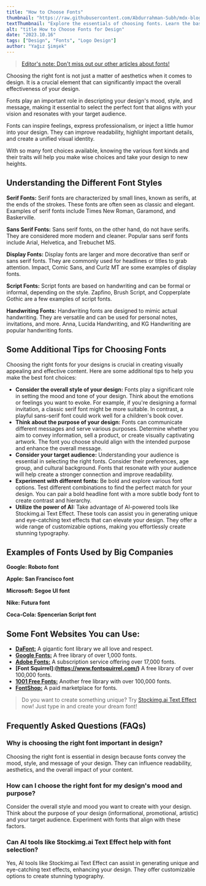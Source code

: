```yaml
---
title: "How to Choose Fonts"
thumbnail: "https://raw.githubusercontent.com/Abdurrahman-Subh/mdx-blog/main/images/title-how-to-choose-fonts.png"
textThumbnail: "Explore the essentials of choosing fonts. Learn the basics of font in design."
alt: "title How to Choose Fonts for Design"
date: "2023.10.16"
tags: ["Design", "Fonts", "Logo Design"]
author: "Yağız Şimşek"
---
```


<CustomImage
  src="https://raw.githubusercontent.com/Abdurrahman-Subh/mdx-blog/main/images/title-how-to-choose-fonts.png"
  alt="title How to Choose Fonts for Design"
/>

> [Editor's note: Don't miss out our other articles about fonts!](https://stockimg.ai/blog/fonts)

Choosing the right font is not just a matter of aesthetics when it comes to design. It is a crucial element that can significantly impact the overall effectiveness of your design.

Fonts play an important role in descripting your design's mood, style, and message, making it essential to select the perfect font that aligns with your vision and resonates with your target audience.

Fonts can inspire feelings, express professionalism, or inject a little humor into your design. They can improve readability, highlight important details, and create a unified visual identity. 

With so many font choices available, knowing the various font kinds and their traits will help you make wise choices and take your design to new heights.

## Understanding the Different Font Styles

**Serif Fonts:** Serif fonts are characterized by small lines, known as serifs, at the ends of the strokes. These fonts are often seen as classic and elegant. Examples of serif fonts include Times New Roman, Garamond, and Baskerville.
<CustomImage
  src="https://raw.githubusercontent.com/Abdurrahman-Subh/mdx-blog/main/images/fonts-serif.jpg"
  alt="serif fonts"
/>

**Sans Serif Fonts:** Sans serif fonts, on the other hand, do not have serifs. They are considered more modern and cleaner. Popular sans serif fonts include Arial, Helvetica, and Trebuchet MS.
<CustomImage
  src="https://raw.githubusercontent.com/Abdurrahman-Subh/mdx-blog/main/images/fonts-sans-serif.png"
  alt="sans serif fonts"
/>

**Display Fonts:** Display fonts are larger and more decorative than serif or sans serif fonts. They are commonly used for headlines or titles to grab attention. Impact, Comic Sans, and Curlz MT are some examples of display fonts.
<CustomImage
  src="https://raw.githubusercontent.com/Abdurrahman-Subh/mdx-blog/main/images/fonts-display.jpg"
  alt="display fonts"
/>

**Script Fonts:** Script fonts are based on handwriting and can be formal or informal, depending on the style. Zapfino, Brush Script, and Copperplate Gothic are a few examples of script fonts.
<CustomImage
  src="https://raw.githubusercontent.com/Abdurrahman-Subh/mdx-blog/main/images/fonts-script.png"
  alt="script fonts"
/>

**Handwriting Fonts:** Handwriting fonts are designed to mimic actual handwriting. They are versatile and can be used for personal notes, invitations, and more. Anna, Lucida Handwriting, and KG Handwriting are popular handwriting fonts.
<CustomImage
  src="https://raw.githubusercontent.com/Abdurrahman-Subh/mdx-blog/main/images/fonts-handwriting.jpg"
  alt="handwriting fonts"
/>

## Some Additional Tips for Choosing Fonts

Choosing the right fonts for your designs is crucial in creating visually appealing and effective content. Here are some additional tips to help you make the best font choices:

- **Consider the overall style of your design:** Fonts play a significant role in setting the mood and tone of your design. Think about the emotions or feelings you want to evoke. For example, if you're designing a formal invitation, a classic serif font might be more suitable. In contrast, a playful sans-serif font could work well for a children's book cover.
- **Think about the purpose of your design:** Fonts can communicate different messages and serve various purposes. Determine whether you aim to convey information, sell a product, or create visually captivating artwork. The font you choose should align with the intended purpose and enhance the overall message.
- **Consider your target audience:** Understanding your audience is essential in selecting the right fonts. Consider their preferences, age group, and cultural background. Fonts that resonate with your audience will help create a stronger connection and improve readability.
- **Experiment with different fonts:** Be bold and explore various font options. Test different combinations to find the perfect match for your design. You can pair a bold headline font with a more subtle body font to create contrast and hierarchy.
- **Utilize the power of AI:** Take advantage of AI-powered tools like Stockimg.ai Text Effect. These tools can assist you in generating unique and eye-catching text effects that can elevate your design. They offer a wide range of customizable options, making you effortlessly create stunning typography.

## Examples of Fonts Used by Big Companies
	
**Google: Roboto font**
<CustomImage
  src="https://raw.githubusercontent.com/Abdurrahman-Subh/mdx-blog/main/images/logo-google-text.jpg"
  alt="Google Logo"
/>

**Apple: San Francisco font**
<CustomImage
  src="https://raw.githubusercontent.com/Abdurrahman-Subh/mdx-blog/main/images/logo-apple-text.png"
  alt="Apple Logo"
/>

**Microsoft: Segoe UI font**
<CustomImage
  src="https://raw.githubusercontent.com/Abdurrahman-Subh/mdx-blog/main/images/logo-microsoft-text.jpg"
  alt="Microsoft Logo"
/>

**Nike: Futura font**
<CustomImage
  src="https://raw.githubusercontent.com/Abdurrahman-Subh/mdx-blog/main/images/logo-nike-text.jpg"
  alt="Nike Logo"
/>

**Coca-Cola: Spencerian Script font**
<CustomImage
  src="https://raw.githubusercontent.com/Abdurrahman-Subh/mdx-blog/main/images/logo-coca-cola.png"
  alt="Coca-cola Logo"
/>

## Some Font Websites You can Use:

- **[DaFont:](https://www.dafont.com/)** A gigantic font library we all love and respect.
- **[Google Fonts:](https://fonts.google.com/)** A free library of over 1,000 fonts.
- **[Adobe Fonts:](https://fonts.adobe.com/)** A subscription service offering over 17,000 fonts.
- **[Font Squirrel]:(https://www.fontsquirrel.com/)** A free library of over 100,000 fonts.
- **[1001 Free Fonts:](https://www.1001freefonts.com/)** Another free library with over 100,000 fonts.
- **[FontShop:](FontShop)** A paid marketplace for fonts.

> Do you want to create something unique? Try [Stockimg.ai Text Effect](https://stockimg.ai/) now! Just type in and create your dream font! 

## Frequently Asked Questions (FAQs)
### Why is choosing the right font important in design?
Choosing the right font is essential in design because fonts convey the mood, style, and message of your design. They can influence readability, aesthetics, and the overall impact of your content.
### How can I choose the right font for my design's mood and purpose?
Consider the overall style and mood you want to create with your design. Think about the purpose of your design (informational, promotional, artistic) and your target audience. Experiment with fonts that align with these factors.
### Can AI tools like Stockimg.ai Text Effect help with font selection?
Yes, AI tools like Stockimg.ai Text Effect can assist in generating unique and eye-catching text effects, enhancing your design. They offer customizable options to create stunning typography.
